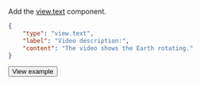 Add the [view.text](/docs/template-builder/reference/view.text) component.

<Cut title="Show code">

```json
{
    "type": "view.text",
    "label": "Video description:",
    "content": "The video shows the Earth rotating."
}
```

</Cut>

<Button themeColor="light" view="default" size="l" type="link" url="https://ya.cc/t/rKjAgNBL3ttE8F">View example</Button>
